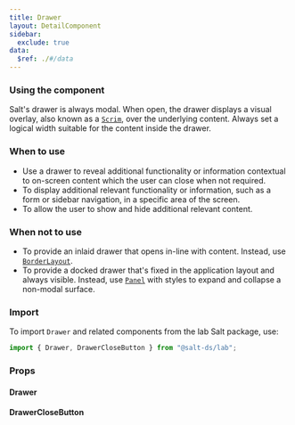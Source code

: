```yaml
---
title: Drawer
layout: DetailComponent
sidebar:
  exclude: true
data:
  $ref: ./#/data
---
```


### Using the component

Salt's drawer is always modal. When open, the drawer displays a visual overlay, also known as a [`Scrim`](/salt/components/scrim), over the underlying content.
Always set a logical width suitable for the content inside the drawer.

### When to use

- Use a drawer to reveal additional functionality or information contextual to on-screen content which the user can close when not required.
- To display additional relevant functionality or information, such as a form or sidebar navigation, in a specific area of the screen.
- To allow the user to show and hide additional relevant content.

### When not to use

- To provide an inlaid drawer that opens in-line with content. Instead, use [`BorderLayout`](../border-layout).
- To provide a docked drawer that's fixed in the application layout and always visible. Instead, use [`Panel`](../panel) with styles to expand and collapse a non-modal surface.

### Import

To import `Drawer` and related components from the lab Salt package, use:

```js
import { Drawer, DrawerCloseButton } from "@salt-ds/lab";
```

### Props

#### Drawer

<PropsTable packageName="lab" componentName="Drawer" />

#### DrawerCloseButton

<PropsTable packageName="lab" componentName="DrawerCloseButton" />
